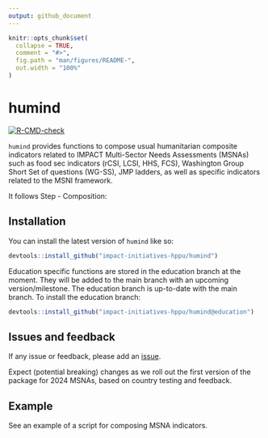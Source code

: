```yaml
---
output: github_document
---
```


<!-- README.md is generated from README.Rmd. Please edit that file -->

```r
knitr::opts_chunk$set(
  collapse = TRUE,
  comment = "#>",
  fig.path = "man/figures/README-",
  out.width = "100%"
)
```

# humind

<!-- badges: start -->
[![R-CMD-check](https://github.com/impact-initiatives-hppu/humind/actions/workflows/R-CMD-check.yaml/badge.svg)](https://github.com/impact-initiatives-hppu/humind/actions/workflows/R-CMD-check.yaml)
<!-- badges: end -->

`humind` provides functions to compose usual humanitarian composite indicators related to IMPACT Multi-Sector Needs Assessments (MSNAs) such as food sec indicators (rCSI, LCSI, HHS, FCS), Washington Group Short Set of questions (WG-SS), JMP ladders, as well as specific indicators related to the MSNI framework.

It follows Step - Composition: 

## Installation

You can install the latest version of `humind` like so:

``` r
devtools::install_github("impact-initiatives-hppu/humind")
```

Education specific functions are stored in the education branch at the moment. They will be added to the main branch with an upcoming version/milestone. The education branch is up-to-date with the main branch. To install the education branch:

``` r
devtools::install_github("impact-initiatives-hppu/humind@education")
```

## Issues and feedback

If any issue or feedback, please add an [issue](https://github.com/impact-initiatives-hppu/humind/issues/new/choose).

Expect (potential breaking) changes as we roll out the first version of the package for 2024 MSNAs, based on country testing and feedback.

## Example

See an example of a script for composing MSNA indicators.